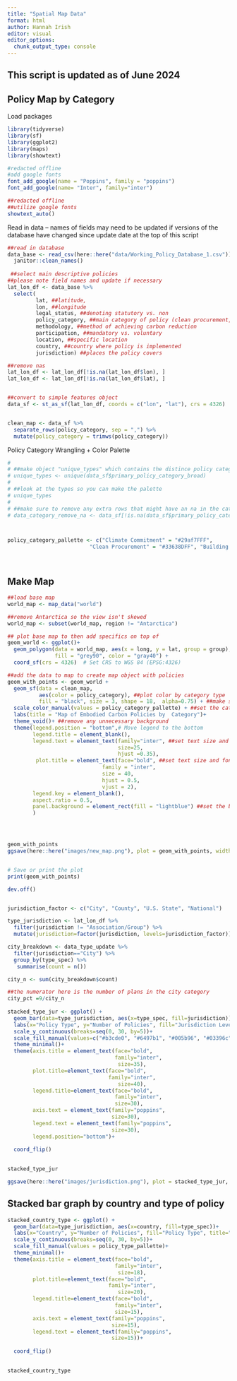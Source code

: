 ```yaml
---
title: "Spatial Map Data"
format: html
author: Hannah Irish
editor: visual
editor_options: 
  chunk_output_type: console
---
```


## This script is updated as of June 2024

## Policy Map by Category

Load packages

```r

library(tidyverse)
library(sf)
library(ggplot2)
library(maps)
library(showtext)

#redacted offline
#add google fonts
font_add_google(name = "Poppins", family = "poppins")
font_add_google(name= "Inter", family="inter")

##redacted offline
##utilize google fonts
showtext_auto()
```

Read in data -- names of fields may need to be updated if versions of the database have changed since update date at the top of this script

```r

##read in database
data_base <- read_csv(here::here("data/Working_Policy_Database_1.csv")) %>% 
  janitor::clean_names() 
  
 ##select main descriptive policies 
##please note field names and update if necessary
lat_lon_df <- data_base %>% 
  select(
         lat, ##latitude,
         lon, ##longitude
         legal_status, ##denoting statutory vs. non
         policy_category, ##main category of policy (clean procurement, building codes/planning)
         methodology, ##method of achieving carbon reduction
         participation, ##mandatory vs. voluntary
         location, ##specific location 
         country, ##country where policy is implemented
         jurisdiction) ##places the policy covers 

##remove nas
lat_lon_df <- lat_lon_df[!is.na(lat_lon_df$lon), ]
lat_lon_df <- lat_lon_df[!is.na(lat_lon_df$lat), ]


##convert to simple features object
data_sf <- st_as_sf(lat_lon_df, coords = c("lon", "lat"), crs = 4326)


clean_map <- data_sf %>%
  separate_rows(policy_category, sep = ",") %>% 
  mutate(policy_category = trimws(policy_category))

```

Policy Category Wrangling + Color Palette

```r
# 
# ##make object "unique_types" which contains the distince policy categories
# unique_types <- unique(data_sf$primary_policy_category_broad)
# 
# ##look at the types so you can make the palette
# unique_types
# 
# ##make sure to remove any extra rows that might have an na in the category section
# data_category_remove_na <- data_sf[!is.na(data_sf$primary_policy_category_broad), ]



policy_category_pallette <- c("Climate Commitment" = "#29af7FFF",
                          "Clean Procurement" = "#33638DFF", "Building Codes/Planning" = "#482677ff", "Training & Education" = "#fde725")




```

## Make Map

```r

##load base map
world_map <- map_data("world")

##remove Antarctica so the view isn't skewed
world_map <- subset(world_map, region != "Antarctica")

## plot base map to then add specifics on top of
geom_world <- ggplot()+
  geom_polygon(data = world_map, aes(x = long, y = lat, group = group), size =0.1,
               fill = "grey90", color = "gray40") +
  coord_sf(crs = 4326)  # Set CRS to WGS 84 (EPSG:4326)

##add the data to map to create map object with policies 
geom_with_points <- geom_world + 
  geom_sf(data = clean_map, 
          aes(color = policy_category), ##plot color by category type
          fill = "black", size = 3, shape = 18,  alpha=0.75) + ##make shapes of points 
  scale_color_manual(values = policy_category_pallette) + ##set the category to have the palette colors
  labs(title = "Map of Embodied Carbon Policies by  Category")+
  theme_void()+ ##remove any unnecessary background
  theme(legend.position = "bottom",# Move legend to the bottom
        legend.title = element_blank(), 
        legend.text = element_text(family="inter", ##set text size and font
                                   size=25,
                                   hjust =0.35),
         plot.title = element_text(face="bold", ##set text size and font
                              family = "inter",
                              size = 40,
                              hjust = 0.5,
                              vjust = 2),
        legend.key = element_blank(),
        aspect.ratio = 0.5,
        panel.background = element_rect(fill = "lightblue") ##set the background to light blue to look like ocean
        )  




geom_with_points
ggsave(here::here("images/new_map.png"), plot = geom_with_points, width = 7, height = 4, dpi = 320)


# Save or print the plot
print(geom_with_points)

dev.off()

```

```         
```

```r

jurisdiction_factor <- c("City", "County", "U.S. State", "National")

type_jurisdiction <- lat_lon_df %>% 
  filter(jurisdiction != "Association/Group") %>% 
  mutate(jurisdiction=factor(jurisdiction, levels=jurisdiction_factor))

city_breakdown <- data_type_update %>% 
  filter(jurisdiction=="City") %>% 
  group_by(type_spec) %>% 
   summarise(count = n())

city_n <- sum(city_breakdown$count)

##the numerator here is the number of plans in the city category
city_pct =9/city_n
  
stacked_type_jur <- ggplot() +
  geom_bar(data=type_jurisdiction, aes(x=type_spec, fill=jurisdiction))+
  labs(x="Policy Type", y="Number of Policies", fill="Jurisdiction Level", title="Policy Count by Type and Jurisdiction Level")+
  scale_y_continuous(breaks=seq(0, 30, by=5))+
  scale_fill_manual(values=c("#b3cde0", "#6497b1", "#005b96", "#03396c"))+
  theme_minimal()+
  theme(axis.title = element_text(face="bold",
                                  family="inter", 
                                   size=35),
        plot.title=element_text(face="bold",
                                family="inter", 
                                   size=40),
        legend.title=element_text(face="bold",
                                  family="inter",
                                  size=30),
        axis.text = element_text(family="poppins",
                                 size=30),
        legend.text = element_text(family="poppins",
                                 size=30),
        legend.position="bottom")+
  
  coord_flip()
  

stacked_type_jur

ggsave(here::here("images/jurisdiction.png"), plot = stacked_type_jur, width = 7, height = 4, dpi = 320)

```

## Stacked bar graph by country and type of policy

```r

stacked_country_type <- ggplot() +
  geom_bar(data=type_jurisdiction, aes(x=country, fill=type_spec))+
  labs(x="Country", y="Number of Policies", fill="Policy Type", title="Policy Count by Country and Policy Type")+
  scale_y_continuous(breaks=seq(0, 30, by=5))+
  scale_fill_manual(values = policy_type_pallette)+
  theme_minimal()+
  theme(axis.title = element_text(face="bold",
                                  family="inter", 
                                   size=18),
        plot.title=element_text(face="bold",
                                family="inter", 
                                   size=20),
        legend.title=element_text(face="bold",
                                  family="inter",
                                  size=15),
        axis.text = element_text(family="poppins",
                                 size=15),
        legend.text = element_text(family="poppins",
                                 size=15))+
  
  coord_flip()
  

stacked_country_type
```
